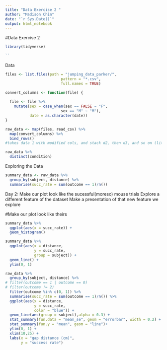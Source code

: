 ```yaml
---
title: "Data Exercise 2 "
author: "Madison Chin"
date: "`r Sys.Date()`"
output: html_notebook
---
```



#Data Exercise 2
```r
library(tidyverse)

``
```
Data 

```r
files <- list.files(path = "jumping_data_parker/",
                         pattern = "*.csv",
                         full.names = TRUE)
```

```r
convert_columns <- function(file) {
  
  file <- file %>%
    mutate(sex = case_when(sex == FALSE ~ "F",
                         sex == "M" ~ "M"),
           date = as.character(date))
}
```



```r
raw_data <- map(files, read_csv) %>%
  map(convert_columns) %>%
  bind_rows()
#takes data 1 with modified cols, and stack d2, then d3, and so on (literally a stack of data)
```
```r
raw_data %>%
  distinct(condition)
```


Exploring the Data 

```r
summary_data <- raw_data %>%
  group_by(subject, distance) %>%
  summarise(succ_rate = sum(outcome == 1)/n())
```

Day 2: 
Make our plot look like the sucessful(moreso) mouse trials 
Explore a different feature of the dataset 
Make a presentation of that new feature we explore 

#Make our plot look like theirs 

```r
summary_data %>%
  ggplot(aes(x = succ_rate)) +
  geom_histogram() 
```

```r
summary_data %>%
  ggplot(aes(x = distance,
             y = succ_rate,
             group = subject)) +
  geom_line() +
  ylim(0, 1)
```

```r

raw_data %>%
  group_by(subject, distance) %>%
# filter(outcome == 1 | outcome == 0)
# filter(outcome != 2) 
  filter(outcome %in% c(0, 1)) %>%
  summarise(succ_rate = sum(outcome == 1)/n()) %>%
  ggplot(aes(x = distance,
             y = succ_rate,
             color = "blue")) +
  geom_line(aes(group = subject),alpha = 0.3) +
  stat_summary(fun.data = "mean_se", geom = "errorbar", width = 0.2) +
  stat_summary(fun.y = "mean", geom = "line")+ 
  ylim(0, 1) + 
  xlim(10,25) + 
  labs(x = "gap distance (cm)",
       y = "success rate")
```

